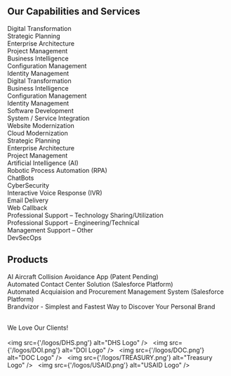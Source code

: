 ## Our Capabilities and Services  
Digital Transformation <br />
Strategic Planning <br />
Enterprise Architecture <br />
Project Management <br />
Business Intelligence <br />
Configuration Management <br />
Identity Management <br />
Digital Transformation <br />
Business Intelligence <br />
Configuration Management <br />
Identity Management <br />
Software Development <br />
System / Service Integration <br />
Website Modernization <br />
Cloud Modernization <br />
Strategic Planning <br />
Enterprise Architecture <br />
Project Management <br />
Artificial Intelligence (AI) <br />
Robotic Process Automation (RPA) <br />
ChatBots <br />
CyberSecurity <br />
Interactive Voice Response (IVR) <br />
Email Delivery <br />
Web Callback <br />
Professional Support – Technology Sharing/Utilization <br />
Professional Support – Engineering/Technical <br />
Management Support – Other <br />
DevSecOps

## Products
AI Aircraft Collision Avoidance App (Patent Pending) <br />
Automated Contact Center Solution (Salesforce Platform) <br />
Automated Acquiaision and Procurement Management System (Salesforce Platform) <br />
Brandvizor - Simplest and Fastest Way to Discover Your Personal Brand <br /><br />


We Love Our Clients!<br /><br />
<img src={'/logos/DHS.png'} alt="DHS Logo" />&nbsp; &nbsp;<img src={'/logos/DOI.png'} alt="DOI Logo" />&nbsp; &nbsp;<img src={'/logos/DOC.png'} alt="DOC Logo" />&nbsp; &nbsp;<img src={'/logos/TREASURY.png'} alt="Treasury Logo" />&nbsp; &nbsp;<img src={'/logos/USAID.png'} alt="USAID Logo" />


